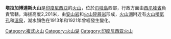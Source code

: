 {{Infobox mountain
| Name = 塔拉加博達斯火山
| photo = 
| photo_caption = 
| Elevation = 2,201米
| prominence = 
| Location = {{INA}}[[爪哇島|爪哇島]]
| range = 
| Coordinates = {{coord|7|12|S|108|0|E|type:mountain}}
| topo = 
| Type = [[複式火山|複式火山]]
| Age = [[第四紀|第四紀]]
| last_eruption = 
| first_ascent = 
| easiest_route = 
}}

'''塔拉加博達斯火山'''是[[印度尼西亞|印度尼西亞]]的[[火山|火山]]，位於[[爪哇島|爪哇島]]西部，行政方面由[[西爪哇省|西爪哇省]]負責管轄，海拔高度2,201米，由[[安山岩|安山岩]]和[[火山碎屑岩|火山碎屑岩]]形成，[[火山湖|火山湖]]附近有[[火山噴氣孔|火山噴氣孔]]和[[溫泉|溫泉]]，湖水顏色在1913年和1921年曾經發生變化。

[[Category:複式火山|Category:複式火山]]
[[Category:火山湖|Category:火山湖]]
[[Category:印度尼西亚火山|Category:印度尼西亚火山]]

{{Indonesia-stub}}